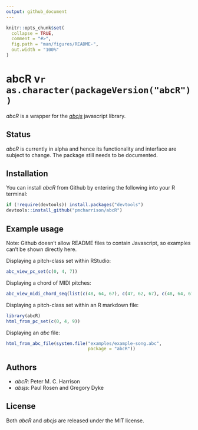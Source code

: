 ```yaml
---
output: github_document
---
```


```r
knitr::opts_chunk$set(
  collapse = TRUE,
  comment = "#>",
  fig.path = "man/figures/README-",
  out.width = "100%"
)
```
# abcR v`r as.character(packageVersion("abcR"))`

*abcR* is a wrapper for the *[abcjs](https://abcjs.net/])* javascript library.

## Status

*abcR* is currently in alpha and hence its functionality and interface
are subject to change.
The package still needs to be documented.

## Installation

You can install *abcR* from Github by entering the following into 
your R terminal:

```r
if (!require(devtools)) install.packages("devtools")
devtools::install_github("pmcharrison/abcR")
```

## Example usage

Note: 
Github doesn't allow README files to contain Javascript,
so examples can't be shown directly here.

Displaying a pitch-class set within RStudio:

```r
abc_view_pc_set(c(0, 4, 7))
```

Displaying a chord of MIDI pitches:

```r
abc_view_midi_chord_seq(list(c(48, 64, 67), c(47, 62, 67), c(48, 64, 67)))
```

Displaying a pitch-class set within an R markdown file:

```r
library(abcR)
html_from_pc_set(c(0, 4, 9))
```

Displaying an *abc* file:

```r
html_from_abc_file(system.file("examples/example-song.abc",
                               package = "abcR"))
```

## Authors

- *abcR*: Peter M. C. Harrison
- *absjs*: Paul Rosen and Gregory Dyke

## License

Both *abcR* and *abcjs* are released under the MIT license.
